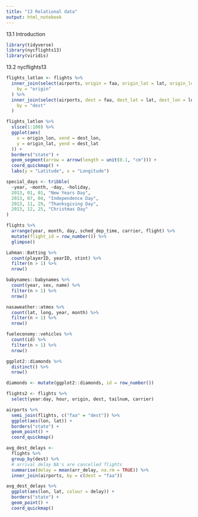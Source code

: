 ```yaml
---
title: "13 Relational data"
output: html_notebook
---
```


13.1 Introduction

```r
library(tidyverse)
library(nycflights13)
library(viridis)
```

13.2 nycflights13

```r
flights_latlon <- flights %>%
  inner_join(select(airports, origin = faa, origin_lat = lat, origin_lon = lon),
    by = "origin"
  ) %>%
  inner_join(select(airports, dest = faa, dest_lat = lat, dest_lon = lon),
    by = "dest"
  )
```

```r
flights_latlon %>%
  slice(1:100) %>%
  ggplot(aes(
    x = origin_lon, xend = dest_lon,
    y = origin_lat, yend = dest_lat
  )) +
  borders("state") +
  geom_segment(arrow = arrow(length = unit(0.1, "cm"))) +
  coord_quickmap() +
  labs(y = "Latitude", x = "Longitude")
```

```r
special_days <- tribble(
  ~year, ~month, ~day, ~holiday,
  2013, 01, 01, "New Years Day",
  2013, 07, 04, "Independence Day",
  2013, 11, 29, "Thanksgiving Day",
  2013, 12, 25, "Christmas Day"
)
```


```r
flights %>%
  arrange(year, month, day, sched_dep_time, carrier, flight) %>%
  mutate(flight_id = row_number()) %>%
  glimpse()
```

```r
Lahman::Batting %>%
  count(playerID, yearID, stint) %>%
  filter(n > 1) %>%
  nrow()
```

```r
babynames::babynames %>%
  count(year, sex, name) %>%
  filter(n > 1) %>%
  nrow()
```

```r
nasaweather::atmos %>%
  count(lat, long, year, month) %>%
  filter(n > 1) %>%
  nrow()
```

```r
fueleconomy::vehicles %>%
  count(id) %>%
  filter(n > 1) %>%
  nrow()
```

```r
ggplot2::diamonds %>%
  distinct() %>%
  nrow()
```

```r
diamonds <- mutate(ggplot2::diamonds, id = row_number())
```

```r
flights2 <- flights %>%
  select(year:day, hour, origin, dest, tailnum, carrier)
```

```r
airports %>%
  semi_join(flights, c("faa" = "dest")) %>%
  ggplot(aes(lon, lat)) +
  borders("state") +
  geom_point() +
  coord_quickmap()
```

```r
avg_dest_delays <-
  flights %>%
  group_by(dest) %>%
  # arrival delay NA's are cancelled flights
  summarise(delay = mean(arr_delay, na.rm = TRUE)) %>%
  inner_join(airports, by = c(dest = "faa"))
```

```r
avg_dest_delays %>%
  ggplot(aes(lon, lat, colour = delay)) +
  borders("state") +
  geom_point() +
  coord_quickmap()
```

